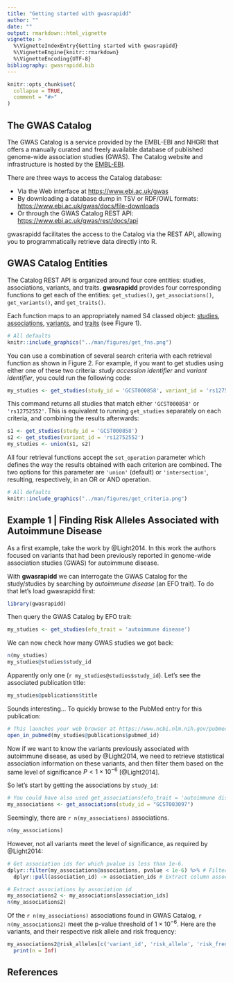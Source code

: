 ```yaml
---
title: "Getting started with gwasrapidd"
author: ""
date: ""
output: rmarkdown::html_vignette
vignette: >
  %\VignetteIndexEntry{Getting started with gwasrapidd}
  %\VignetteEngine{knitr::rmarkdown}
  %\VignetteEncoding{UTF-8}
bibliography: gwasrapidd.bib
---
```


```r
knitr::opts_chunk$set(
  collapse = TRUE,
  comment = "#>"
)
```

## The GWAS Catalog

The GWAS Catalog is a service provided by the EMBL-EBI and NHGRI that offers a
manually curated and freely available database of published genome-wide
association studies (GWAS). The Catalog website and infrastructure is hosted by
the [EMBL-EBI](https://www.ebi.ac.uk).

There are three ways to access the Catalog database:

- Via the Web interface at
[https://www.ebi.ac.uk/gwas](https://www.ebi.ac.uk/gwas)
- By downloading a
database dump in TSV or RDF/OWL formats:
[https://www.ebi.ac.uk/gwas/docs/file-downloads](https://www.ebi.ac.uk/gwas/docs/file-downloads)
- Or through the GWAS Catalog REST API:
[https://www.ebi.ac.uk/gwas/rest/docs/api](https://www.ebi.ac.uk/gwas/rest/docs/api)

gwasrapidd facilitates the access to the Catalog via the REST API,
allowing you to programmatically retrieve data directly into R.

## GWAS Catalog Entities

The Catalog REST API is organized around four core entities: studies, associations, variants, and traits. **gwasrapidd** provides four corresponding functions to get each of the entities: `get_studies()`, `get_associations()`, `get_variants()`, and `get_traits()`.

Each function maps to an appropriately named S4 classed object: [studies](https://rmagno.eu/gwasrapidd/reference/studies-class.html), [associations](https://rmagno.eu/gwasrapidd/reference/associations-class.html), [variants](https://rmagno.eu/gwasrapidd/reference/variants-class.html), and [traits](https://rmagno.eu/gwasrapidd/reference/traits-class.html) (see Figure 1).


```r
# All defaults
knitr::include_graphics("../man/figures/get_fns.png")
```

You can use a combination of several search criteria with each retrieval function as shown in Figure 2. For example, if you want to get studies using either one of these two criteria: *study accession identifier* and *variant identifier*, you could run the following code:

```r
my_studies <- get_studies(study_id = 'GCST000858', variant_id = 'rs12752552')
```

This command returns all studies that match either `'GCST000858'` or `'rs12752552'`. This is equivalent to running `get_studies` separately on each criteria, and combining the results afterwards:

```r
s1 <- get_studies(study_id = 'GCST000858')
s2 <- get_studies(variant_id = 'rs12752552')
my_studies <- union(s1, s2)
```

All four retrieval functions accept the `set_operation` parameter which defines the way the results obtained with each criterion are combined. The two options for this parameter are `'union'` (default) or `'intersection'`, resulting, respectively, in an OR or AND operation.


```r
# All defaults
knitr::include_graphics("../man/figures/get_criteria.png")
```

## Example 1 | Finding Risk Alleles Associated with Autoimmune Disease

As a first example, take the work by @Light2014. In this work the authors focused on variants that had been previously reported in genome-wide association studies (GWAS) for autoimmune disease. 

With **gwasrapidd** we can interrogate the GWAS Catalog for the study/studies by searching by *autoimmune disease* (an EFO trait). To do that let's load gwasrapidd first:

```r
library(gwasrapidd)
```

Then query the GWAS Catalog by EFO trait:

```r
my_studies <- get_studies(efo_trait = 'autoimmune disease')
```

We can now check how many GWAS studies we got back:

```r
n(my_studies)
my_studies@studies$study_id
```

Apparently only one (`r my_studies@studies$study_id`). Let's see the associated publication title:

```r
my_studies@publications$title
```

Sounds interesting... To quickly browse to the PubMed entry for this publication:

```r
# This launches your web browser at https://www.ncbi.nlm.nih.gov/pubmed/26301688
open_in_pubmed(my_studies@publications$pubmed_id) 
```

Now if we want to know the variants previously associated with autoimmune disease, as used by @Light2014, we need to retrieve statistical association information on these variants, and then filter them based on the same level of significance $P < 1\times 10^{-6}$ [@Light2014].

So let's start by getting the associations by `study_id`:

```r
# You could have also used get_associations(efo_trait = 'autoimmune disease')
my_associations <- get_associations(study_id = "GCST003097")
```

Seemingly, there are `r n(my_associations)` associations.

```r
n(my_associations)
```

However, not all variants meet the level of significance, as required by @Light2014:

```r
# Get association ids for which pvalue is less than 1e-6.
dplyr::filter(my_associations@associations, pvalue < 1e-6) %>% # Filter by p-value
  dplyr::pull(association_id) -> association_ids # Extract column association_id
```

```r
# Extract associations by association id
my_associations2 <- my_associations[association_ids]
n(my_associations2)
```

Of the `r n(my_associations)` associations found in GWAS Catalog, `r n(my_associations2)` meet the p-value threshold of $1\times 10^{-6}$. Here are the variants, and their respective risk allele and risk frequency:

```r
my_associations2@risk_alleles[c('variant_id', 'risk_allele', 'risk_frequency')] %>%
  print(n = Inf)
```

## References
